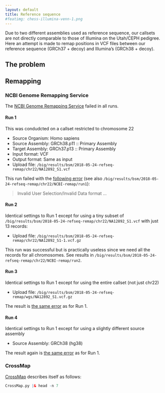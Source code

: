 ```yaml
---
layout: default
title: Reference sequence
#featimg: chess-illumina-venn-1.png
---
```


Due to two different assemblies used as reference sequence, our callsets are not directly comparable to those of Illumina on the Utah/CEPH pedigree.  Here an attempt is made to remap positions in VCF files between our reference sequence (GRCh37 + decoy) and Illumina's (GRCh38 + decoy).

## The problem

## Remapping

### NCBI Genome Remapping Service

The [NCBI Genome Remapping Service](https://www.ncbi.nlm.nih.gov/genome/tools/remap) failed in all runs.

#### Run 1

This was condudcted on a callset restricted to chromosome 22

* Source Organism: Homo sapiens
* Source Assembly: GRCh38.p11 :: Primary Assembly
* Target Assembly: GRCh37.p13 :: Primary Assembly
* Input format: VCF
* Output format: Same as input
* Upload file: `/big/results/bsm/2018-05-24-refseq-remap/chr22/NA12892_S1.vcf`

This run failed with the [following error](https://www.ncbi.nlm.nih.gov/genome/tools/remap/JSID_01_374401_130.14.22.10_9000_remap__1527884566) (see also `/big/results/bsm/2018-05-24-refseq-remap/chr22/NCBI-remap/run1`):

> Invalid User Selection/Invalid Data format
> ...

#### Run 2

Identical settings to Run 1 except for using a tiny subset of `/big/results/bsm/2018-05-24-refseq-remap/chr22/NA12892_S1.vcf` with just 13 records:

* Upload file: `/big/results/bsm/2018-05-24-refseq-remap/chr22/NA12892_S1-1.vcf.gz`

This run was successful but is practically useless since we need all the records for all chromosomes.  See results in `/big/results/bsm/2018-05-24-refseq-remap/chr22/NCBI-remap/run2`.

#### Run 3

Identical settings to Run 1 except for using the entire callset (not just chr22)

* Upload file: `/big/results/bsm/2018-05-24-refseq-remap/wgs/NA12892_S1.vcf.gz`

The result is [the same error](https://www.ncbi.nlm.nih.gov/genome/tools/remap/JSID_01_454585_130.14.18.6_9000_remap__1527891717) as for Run 1.

#### Run 4

Identical settings to Run 1 except for using a slightly different source assembly

* Source Assembly: GRCh38 (hg38)

The result again is [the same error](https://www.ncbi.nlm.nih.gov/genome/tools/remap/JSID_01_454585_130.14.18.6_9000_remap__1527891717) as for Run 1.

### CrossMap

[CrossMap](http://crossmap.sourceforge.net) describes itself as follows:

```r
CrossMap.py |& head -n 7
```

